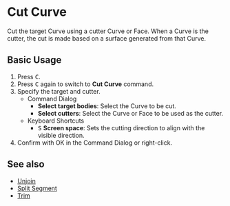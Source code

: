 
# Cut Curve

<Reference shortcut="C" command="Cut Curve" button="Left of Command Bar"  buttonIcon='button-cut' />

Cut the target Curve using a cutter Curve or Face. When a Curve is the cutter, the cut is made based on a surface generated from that Curve.

## Basic Usage

1. Press <kbd>C</kbd>.
2. Press <kbd>C</kbd> again to switch to **Cut Curve** command.
3. Specify the target and cutter.
   - <Kst>Command Dialog</Kst>
      - **Select target bodies**: Select the  Curve to be cut.
      - **Select cutters**: Select the  Curve or Face to be used as the cutter.
   - <Kst>Keyboard Shortcuts</Kst>
      - <kbd>S</kbd> **Screen space**: Sets the cutting direction to align with the visible direction.
4. Confirm with OK in the Command Dialog or right-click.

## See also
- [Unjoin](unjoin)
- [Split Segment](split-segment)
- [Trim](trim)
